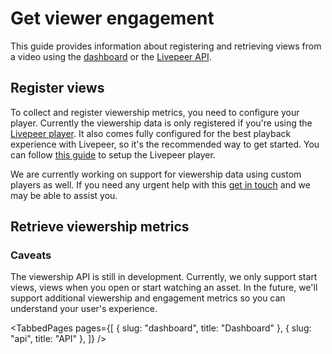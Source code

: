 
<head>
  <title>Get viewer engagement | Livepeer Studio Docs</title>
  <meta
    property="og:title"
    content="Get viewer engagement | Livepeer Studio Docs"
  />
</head>

# Get viewer engagement

This guide provides information about registering and retrieving views from a
video using the [dashboard](./dashboard) or the [Livepeer API](./api).

## Register views

To collect and register viewership metrics, you need to configure your player.
Currently the viewership data is only registered if you're using the
[Livepeer player](https://livepeerjs.org/). It also comes fully configured for
the best playback experience with Livepeer, so it's the recommended way to get
started. You can follow [this guide](/guides/playback-a-video-stream) to setup
the Livepeer player.

We are currently working on support for viewership data using custom players as
well. If you need any urgent help with this
[get in touch](https://livepeer.studio/contact) and we may be able to assist
you.

## Retrieve viewership metrics

### Caveats

The viewership API is still in development. Currently, we only support start
views, views when you open or start watching an asset. In the future, we'll
support additional viewership and engagement metrics so you can understand your
user's experience.

<TabbedPages
  pages={[
    { slug: "dashboard", title: "Dashboard" },
    { slug: "api", title: "API" },
  ]}
/>

